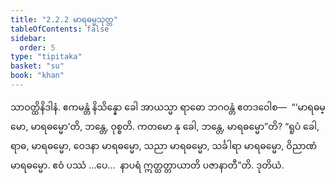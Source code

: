 ```yaml
---
title: "2.2.2 မာရဓမ္မသုတ္တ"
tableOfContents: false
sidebar:
  order: 5
type: "tipitaka"
basket: "su"
book: "khan"
---
```



<DynamicBreadcrumb />

<Division number="171" book="khan">

<Paragraph number="850" book="khan">
သာဝတ္ထိနိဒါနံ. ဧကမန္တံ နိသိန္နော ခေါ အာယသ္မာ ရာဓော ဘဂဝန္တံ ဧတဒဝေါစ—  “‘မာရဓမ္မော, မာရဓမ္မော’တိ, ဘန္တေ, ဝုစ္စတိ. ကတမော နု ခေါ, ဘန္တေ, မာရဓမ္မော”တိ? “ရူပံ ခေါ, ရာဓ, မာရဓမ္မော, ဝေဒနာ မာရဓမ္မော, သညာ မာရဓမ္မော, သင်္ခါရာ မာရဓမ္မော, ဝိညာဏံ မာရဓမ္မော. ဧဝံ ပဿံ …ပေ…  နာပရံ ဣတ္ထတ္တာယာတိ ပဇာနာတီ”တိ.

</Paragraph>
</Division>

<Paragraph number="851" type="center" book="khan">
ဒုတိယံ.
</Paragraph>